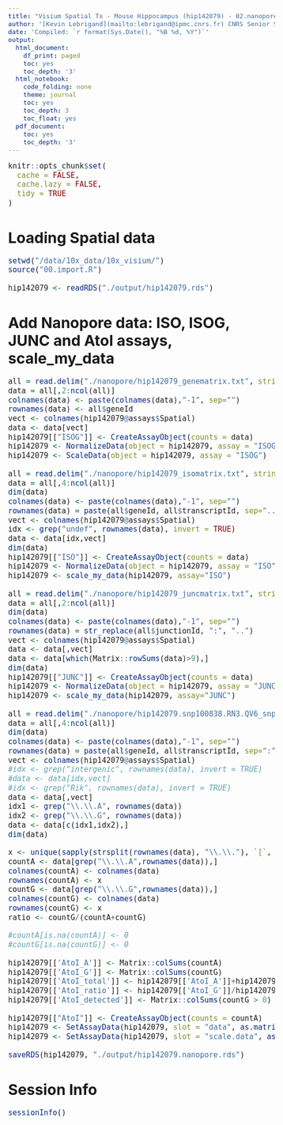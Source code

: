 ```yaml
---
title: "Visium Spatial Tx - Mouse Hippocampus (hip142079) - 02.nanopore"
author: '[Kevin Lebrigand](mailto:lebrigand@ipmc.cnrs.fr) CNRS Senior Scientist - Computational Biology'
date: 'Compiled: `r format(Sys.Date(), "%B %d, %Y")`'
output:
  html_document:
    df_print: paged
    toc: yes
    toc_depth: '3'
  html_notebook:
    code_folding: none
    theme: journal
    toc: yes
    toc_depth: 3
    toc_float: yes
  pdf_document:
    toc: yes
    toc_depth: '3'
---
```


<style type="text/css">

body, td {
   font-size: 15px;
}
code.r{
  font-size: 15px;
}
pre {
  font-size: 15px
}
</style>

```r
knitr::opts_chunk$set(
  cache = FALSE,
  cache.lazy = FALSE,
  tidy = TRUE
)

```

# Loading Spatial data

```r

setwd("/data/10x_data/10x_visium/")
source("00.import.R")

hip142079 <- readRDS("./output/hip142079.rds")

```

# Add Nanopore data: ISO, ISOG, JUNC and AtoI assays, scale_my_data

```r

all = read.delim("./nanopore/hip142079_genematrix.txt", stringsAsFactors = F)
data = all[,2:ncol(all)]
colnames(data) <- paste(colnames(data),"-1", sep="")
rownames(data) <- all$geneId
vect <- colnames(hip142079@assays$Spatial)
data <- data[vect]
hip142079[["ISOG"]] <- CreateAssayObject(counts = data)
hip142079 <- NormalizeData(object = hip142079, assay = "ISOG")
hip142079 <- ScaleData(object = hip142079, assay = "ISOG")

all = read.delim("./nanopore/hip142079_isomatrix.txt", stringsAsFactors = F)
data = all[,4:ncol(all)]
dim(data)
colnames(data) <- paste(colnames(data),"-1", sep="")
rownames(data) = paste(all$geneId, all$transcriptId, sep="..")
vect <- colnames(hip142079@assays$Spatial)
idx <- grep("undef", rownames(data), invert = TRUE)
data <- data[idx,vect]
dim(data)
hip142079[["ISO"]] <- CreateAssayObject(counts = data)
hip142079 <- NormalizeData(object = hip142079, assay = "ISO")
hip142079 <- scale_my_data(hip142079, assay="ISO")

all = read.delim("./nanopore/hip142079_juncmatrix.txt", stringsAsFactors = F)
data = all[,2:ncol(all)]
dim(data)
colnames(data) <- paste(colnames(data),"-1", sep="")
rownames(data) = str_replace(all$junctionId, ":", "..")
vect <- colnames(hip142079@assays$Spatial)
data <- data[,vect]
data <- data[which(Matrix::rowSums(data)>9),]
dim(data)
hip142079[["JUNC"]] <- CreateAssayObject(counts = data)
hip142079 <- NormalizeData(object = hip142079, assay = "JUNC")
hip142079 <- scale_my_data(hip142079, assay="JUNC")

all = read.delim("./nanopore/hip142079.snp100838.RN3.QV6_snpmatrix.csv", sep=",", stringsAsFactors = F)
data = all[,4:ncol(all)]
dim(data)
colnames(data) <- paste(colnames(data),"-1", sep="")
rownames(data) = paste(all$geneId, all$transcriptId, sep=":")
vect <- colnames(hip142079@assays$Spatial)
#idx <- grep("intergenic", rownames(data), invert = TRUE)
#data <- data[idx,vect]
#idx <- grep("Rik", rownames(data), invert = TRUE)
data <- data[,vect]
idx1 <- grep("\\.\\.A", rownames(data))
idx2 <- grep("\\.\\.G", rownames(data))
data <- data[c(idx1,idx2),]
dim(data)

x <- unique(sapply(strsplit(rownames(data), "\\.\\."), `[`, 1))
countA <- data[grep("\\.\\.A",rownames(data)),]
colnames(countA) <- colnames(data)
rownames(countA) <- x
countG <- data[grep("\\.\\.G",rownames(data)),]
colnames(countG) <- colnames(data)
rownames(countG) <- x
ratio <- countG/(countA+countG)

#countA[is.na(countA)] <- 0
#countG[is.na(countG)] <- 0

hip142079[['AtoI_A']] <- Matrix::colSums(countA)
hip142079[['AtoI_G']] <- Matrix::colSums(countG)
hip142079[['AtoI_total']] <- hip142079[['AtoI_A']]+hip142079[['AtoI_G']]
hip142079[['AtoI_ratio']] <- hip142079[['AtoI_G']]/hip142079[['AtoI_total']]
hip142079[['AtoI_detected']] <- Matrix::colSums(countG > 0)

hip142079[["AtoI"]] <- CreateAssayObject(counts = countA)
hip142079 <- SetAssayData(hip142079, slot = "data", as.matrix(countG), assay = "AtoI")
hip142079 <- SetAssayData(hip142079, slot = "scale.data", as.matrix(ratio), assay = "AtoI")

saveRDS(hip142079, "./output/hip142079.nanopore.rds")


```

# Session Info

```r
sessionInfo()
```

